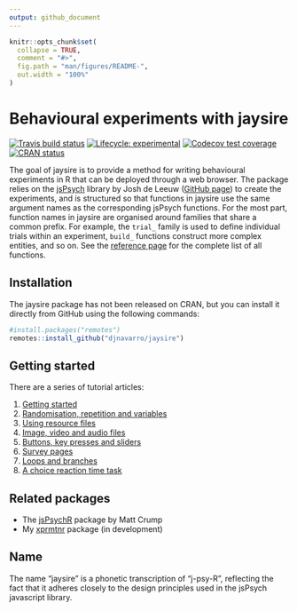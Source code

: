 ```yaml
---
output: github_document
---
```


<!-- README.md is generated from README.Rmd. Please edit that file -->

```r
knitr::opts_chunk$set(
  collapse = TRUE,
  comment = "#>",
  fig.path = "man/figures/README-",
  out.width = "100%"
)
```
# Behavioural experiments with jaysire

<!-- badges: start -->
[![Travis build status](https://travis-ci.org/djnavarro/jaysire.svg?branch=master)](https://travis-ci.org/djnavarro/jaysire)
[![Lifecycle: experimental](https://img.shields.io/badge/lifecycle-experimental-orange.svg)](https://www.tidyverse.org/lifecycle/#experimental)
[![Codecov test coverage](https://codecov.io/gh/djnavarro/jaysire/branch/master/graph/badge.svg)](https://codecov.io/gh/djnavarro/jaysire?branch=master)
[![CRAN status](https://www.r-pkg.org/badges/version/jaysire)](https://cran.r-project.org/package=jaysire)
<!-- badges: end -->

The goal of jaysire is to provide a method for writing behavioural experiments in R that can be deployed through a web browser. The package relies on the [jsPsych](https://www.jspsych.org) library by Josh de Leeuw ([GitHub page](https://github.com/jspsych/jsPsych/)) to create the experiments, and is structured so that functions in jaysire use the same argument names as the corresponding jsPsych functions. For the most part, function names in jaysire are organised around families that share a common prefix. For example, the `trial_` family is used to define individual trials within an experiment, `build_` functions construct more complex entities, and so on. See the [reference page](https://djnavarro.github.io/jaysire/reference/) for the complete list of all functions. 


<!-- - The `trial_` functions are used to define individual trials in the experiment -->
<!-- - The `build_` functions are used to construct more complex entities: there are build functions for timelines, experiments and resource file lists. -->
<!-- - The `insert_` functions are used to tell jsPsych to "insert" the input into the experiment as a particular kind of entity: a reference to a resource file, a reference to a timeline variable, a data property or as raw javascript. -->
<!-- - The `tl_` functions are used to modify how a timeline executes: by defining a timeline variable, adding parameters, executing in a loop, or executing if a condition holds -->
<!-- - The `question_` family is used when constructing surveys -->
<!-- - The `respond_` family is used when a key press response is needed -->
<!-- - The `fn_` family is used to specify javascript functions used in the experiment -->



## Installation

The jaysire package has not been released on CRAN, but you can install it directly from GitHub using the following commands:

``` r
#install.packages("remotes")
remotes::install_github("djnavarro/jaysire")
```

## Getting started

There are a series of tutorial articles:

1. [Getting started](https://djnavarro.github.io/jaysire/articles/jaysire01.html)
2. [Randomisation, repetition and variables](https://djnavarro.github.io/jaysire/articles/jaysire02.html)
3. [Using resource files](https://djnavarro.github.io/jaysire/articles/jaysire03.html)
4. [Image, video and audio files](https://djnavarro.github.io/jaysire/articles/jaysire04.html)
5. [Buttons, key presses and sliders](https://djnavarro.github.io/jaysire/articles/jaysire05.html)
6. [Survey pages](https://djnavarro.github.io/jaysire/articles/jaysire06.html)
7. [Loops and branches](https://djnavarro.github.io/jaysire/articles/jaysire07.html)
8. [A choice reaction time task](https://djnavarro.github.io/jaysire/articles/jaysire08.html)


## Related packages

- The [jsPsychR](https://github.com/CrumpLab/jspsychr) package by Matt Crump 
- My [xprmtnr](https://github.com/djnavarro/xprmntr) package (in development)

## Name

The name "jaysire" is a phonetic transcription of "j-psy-R", reflecting the fact that it adheres closely to the design principles used in the jsPsych javascript library.
